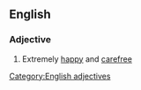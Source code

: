 ==English==

===Adjective===
{{infl|en|adjective|head=(as) [[happy]] as [[Larry]]}}

# {{simile}} Extremely [[happy]] and [[carefree]]

[[Category:English adjectives]]